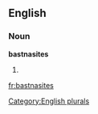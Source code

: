 
==English==

===Noun===
'''bastnasites'''

# {{plural of|[[bastnasite]]}}

[[Category:English plurals]]

[[fr:bastnasites]]